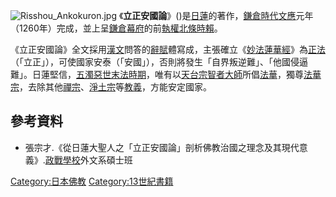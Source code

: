 
[[File:Risshou_Ankokuron.jpg|thumb]]
《'''立正安國論'''》({{jpn|j=立正安国論|hg=りっしょうあんこくろん}})是[[日蓮|日蓮]]的著作，[[鎌倉時代|鎌倉時代]][[文應|文應]]元年（1260年）完成，並上呈[[鎌倉幕府|鎌倉幕府]]的前[[執權|執權]][[北條時賴|北條時賴]]。

《立正安國論》全文採用[[漢文|漢文]]問答的[[辭賦|辭賦]]體寫成，主張確立《[[妙法蓮華經|妙法蓮華經]]》為[[正法|正法]]（「立正」），可使國家安泰（「安國」），否則將發生「自界叛逆難」、「他國侵逼難」。日蓮堅信，[[五濁惡世|五濁惡世]][[末法時期|末法時期]]，唯有以[[天台宗|天台宗]][[智者大師|智者大師]]所倡[[法華|法華]]，獨尊[[法華宗|法華宗]]，去除其他[[禪宗|禪宗]]、[[淨土宗|淨土宗]]等[[教義|教義]]，方能安定國家。

==參考資料==
*張宗才.《從日蓮大聖人之「立正安國論」剖析佛教治國之理念及其現代意義》.[[政戰學校|政戰學校]]外文系碩士班

[[Category:日本佛教|Category:日本佛教]]
[[Category:13世紀書籍|Category:13世紀書籍]]